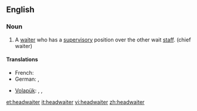 ==English==

===Noun===
{{en-noun}}

# A [[waiter]] who has a [[supervisory]] position over the other wait [[staff]]. (chief waiter)

====Translations====
{{trans-top|main supervisory waiter}}
* French: {{t|fr|maître d’hôtel|m}}
* German: {{t|de|Oberkellner|m}}, {{t|de|Oberkellnerin|f}}
{{trans-mid}}
* [[Volapük]]: {{qualifier|male or female}} {{t|vo|lebötan}}, {{qualifier|male}} {{t|vo|hilebötan}}, {{qualifier|female}} {{t|vo|jilebötan}}
{{trans-bottom}}

[[et:headwaiter]]
[[it:headwaiter]]
[[vi:headwaiter]]
[[zh:headwaiter]]